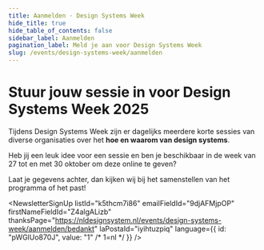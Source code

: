 ```yaml
---
title: Aanmelden · Design Systems Week
hide_title: true
hide_table_of_contents: false
sidebar_label: Aanmelden
pagination_label: Meld je aan voor Design Systems Week
slug: /events/design-systems-week/aanmelden
---
```



# Stuur jouw sessie in voor Design Systems Week 2025

Tijdens Design Systems Week zijn er dagelijks meerdere korte sessies van diverse organisaties over het **hoe en waarom van design systems**.

Heb jij een leuk idee voor een sessie en ben je beschikbaar in de week van 27 tot en met 30 oktober om deze online te geven?

Laat je gegevens achter, dan kijken wij bij het samenstellen van het programma of het past!

<NewsletterSignUp
  listId="k5thcm7i86"
  emailFieldId="9djAFMjpOP"
  firstNameFieldId="Z4algALizb"
  thanksPage="https://nldesignsystem.nl/events/design-systems-week/aanmelden/bedankt"
  laPostaId="iyihtuzpiq"
  language={{ id: "pWGlUo870J", value: "1" /* 1=nl */ }}
/>

